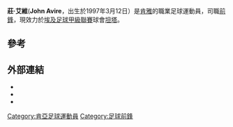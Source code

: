 {{Infobox football biography
| name = 莊·艾維
| fullname = 
| birth_date = {{birth date and age|1997|3|12|df=yes}}
| birth_place = 
| image = 
| height = 
| position = [[前鋒|前鋒]]
| currentclub = [[坦塔體育會|坦塔]]
| clubnumber = 
| years1 = 2017  | clubs1 = [[Kakamega_Homeboyz_F.C.|Kakamega Homeboyz]] | caps1 = 11 | goals1 = 0
| years2 = 2018  | clubs2 = [[Mt_Kenya_United_F.C.|Nakumatt]]            | caps2 = 10 | goals2 = 2
| years3 = 2018  | clubs3 = [[Bandari_F.C._(Kenya)|Bandari]]             | caps3 =  7 | goals3 = 0
| years4 = 2019  | clubs4 = [[Sofapaka_F.C.|Sofapaka]]                   | caps4 =    | goals4 =
| years5 = 2019– | clubs5 = [[坦塔體育會|坦塔]]                           | caps5 =  0 | goals5 = 0
| nationalyears1 = 2019– | nationalteam1 = [[肯雅國家足球隊|肯雅]] | nationalcaps1 = 3 | nationalgoals1 = 0
| pcupdate = 
| ntupdate = 01:16, 28 December 2019 (UTC)
}}

'''莊·艾維'''('''John Avire'''，出生於1997年3月12日）是[[肯雅|肯雅]]的職業足球運動員，司職[[前鋒|前鋒]]，現效力於[[埃及足球甲級聯賽|埃及足球甲級聯賽]]球會[[坦塔體育會|坦塔]]。

==參考==
{{Reflist}}

==外部連結==
* {{Soccerway|john-avire/613952}}
* {{NFT player|74653}}
* {{FootballDatabase.eu|386256<!-- -john-avire -->}}

{{DEFAULTSORT:Avire, John}}
[[Category:肯亞足球運動員|Category:肯亞足球運動員]]
[[Category:足球前鋒|Category:足球前鋒]]